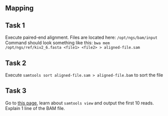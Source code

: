 ## Mapping


## Task 1
Execute paired-end alignment. Files are located here: `/opt/ngs/bam/input`
Command should look something like this:
`bwa mem /opt/ngs/ref/kiv2_6.fasta <file1> <file2> > aligned-file.sam`

## Task 2 
Execute `samtools sort aligned-file.sam > aligned-file.bam` to sort the file

## Task 3 
Go to [this page](http://quinlanlab.org/tutorials/samtools/samtools.html), 
learn about `samtools view` and output the first 10 reads. 
Explain 1 line of the BAM file.  
